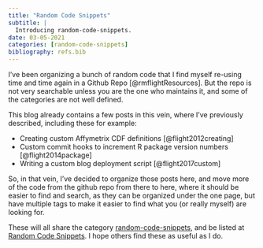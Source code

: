 ```yaml
---
title: "Random Code Snippets"
subtitle: |
  Introducing random-code-snippets.
date: 03-05-2021
categories: [random-code-snippets]
bibliography: refs.bib
---
```


I've been organizing a bunch of random code that I find myself re-using time and time again in a Github Repo [@rmflightResources].
But the repo is not very searchable unless you are the one who maintains it, and some of the categories are not well defined.

This blog already contains a few posts in this vein, where I've previously described, including these for example:

  * Creating custom Affymetrix CDF definitions [@flight2012creating]
  * Custom commit hooks to increment R package version numbers [@flight2014package]
  * Writing a custom blog deployment script [@flight2017custom]

So, in that vein, I've decided to organize those posts here, and move more of the code from the github repo from there to here, where it should be easier to find and search, as they can be organized under the one page, but have multiple tags to make it easier to find what you (or really myself) are looking for.

These will all share the category [random-code-snippets](#category:random-code-snippets), and be listed at [Random Code Snippets](/random_code_snippets.html).
I hope others find these as useful as I do.

